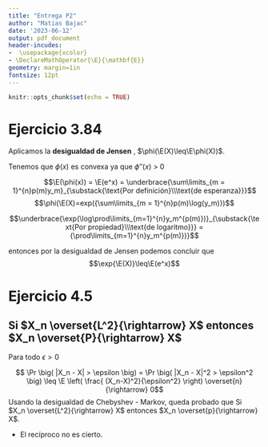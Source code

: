 ```yaml
---
title: "Entrega P2"
author: "Matias Bajac"
date: '2023-06-12'
output: pdf_document
header-incudes:
-  \usepackage{xcolor}
- \DeclareMathOperator{\E}{\mathbf{E}}
geometry: margin=1in
fontsize: 12pt
---
```


```r
knitr::opts_chunk$set(echo = TRUE)
```

# Ejercicio 3.84

Aplicamos  la **desigualdad de Jensen** , $\phi(\E(X)\leq\E\phi(X))$.

Tenemos que $\phi(x)$ es convexa ya que $\phi''(x)$ > 0

$$\E(\phi(x)) = \E(e^x) = \underbrace{\sum\limits_{m = 1}^{n}p(m)y_m}_{\substack{\text{Por definición}\\\text{de esperanza}}}$$ 
$$\phi(\E(X)=exp({\sum\limits_{m = 1}^{n}p(m)\log(y_m)})$$ 

$$\underbrace{\exp(\log\prod\limits_{m=1}^{n}y_m^{p(m)})}_{\substack{\text{Por propiedad}\\\text{de logaritmo}}} = {\prod\limits_{m=1}^{n}y_m^{p(m)})}$$

entonces por la desigualdad de Jensen podemos concluir que 
$$\exp{\E(X)}\leq\E(e^x)$$

# Ejercicio 4.5

##  Si $X_n \overset{L^2}{\rightarrow} X$  entonces $X_n \overset{P}{\rightarrow} X$ 


 Para todo $\epsilon>0$
 
$$  \Pr \big( |X_n - X| > \epsilon \big) =  \Pr \big( |X_n - X|^2 > \epsilon^2 \big) \leq \E \left( \frac{ (X_n-X)^2}{\epsilon^2} \right) \overset{n}{\rightarrow} 0$$
Usando la desigualdad de Chebyshev - Markov, queda probado que 
 Si $X_n \overset{L^2}{\rightarrow} X$ entonces $X_n \overset{p}{\rightarrow} X$.

- El recíproco no es cierto.








